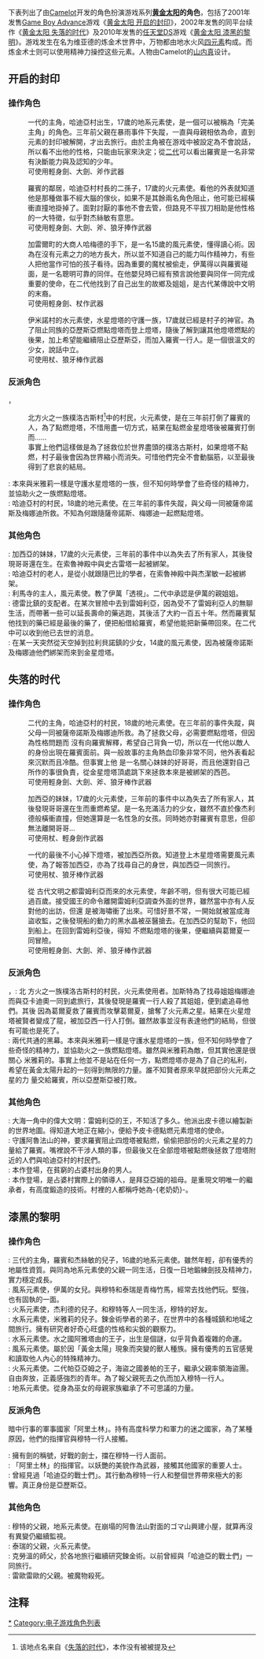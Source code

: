{{NoteTA
| G1 = Games
| G2 = Nintendo
}}

下表列出了由[[Camelot|Camelot]]开发的角色扮演游戏系列'''[[黄金太阳系列|黄金太阳]]的角色'''，包括了2001年发售[[Game_Boy_Advance|Game Boy Advance]]游戏《[[黄金太阳_开启的封印|黄金太阳 开启的封印]]》，2002年发售的同平台续作《[[黄金太阳_失落的时代|黄金太阳 失落的时代]]》及2010年发售的[[任天堂DS|任天堂DS]]游戏《[[黄金太阳_漆黑的黎明|黄金太阳 漆黑的黎明]]》。游戏发生在名为维亚德的炼金术世界中，万物都由地水火风[[四元素|四元素]]构成。而炼金术士则可以使用精神力操控这些元素。人物由Camelot的[[山内真|山内真]]设计。

== 开启的封印 ==

=== 操作角色 ===

; {{nihongo|羅賓|ロビン|Isaac}}

: 一代的主角，哈迪亞村出生，17歲的地系元素使，是一個可以被稱為「完美主角」的角色。三年前父親在暴雨事件下失蹤，一直與母親相依為命，直到元素的封印被解開，才出去旅行。由於主角被在游戏中被設定為不會說話，所以看不出他的性格，只能由玩家來決定；從[[黄金太阳_失落的时代|二代]]可以看出羅賓是一名非常有決斷能力與及認知的少年。
: 可使用輕身劍、大劍、斧作武器

; {{nihongo|杰利德|ジェラルド|Garet}}

: 羅賓的鄰居，哈迪亞村村長的二孫子，17歲的火元素使。看他的外表就知道他是那種做事不經大腦的傢伙，如果不是其餘兩名角色阻止，他可能已經橫衝直撞地掛掉了。面對討厭的事他不會去管，但路見不平拔刀相助是他性格的一大特徵，似乎對杰絲敏有意思。
: 可使用輕身劍、大劍、斧、狼牙捧作武器

; {{nihongo|伊萬|イワン|Ivan}}

: 加雷爾町的大商人哈梅德的手下，是一名15歲的風元素使，懂得讀心術。因為在沒有元素之力的地方長大，所以並不知道自己的能力叫作精神力，有些人把他當作可怕的孩子看待。因為重要的魔杖被偷走，伊萬得以與羅賓碰面，是一名聰明可靠的同伴。在他嬰兒時已經有預言說他要與同伴一同完成重要的使命，在二代他找到了自己出生的故鄉及姐姐，是古代某傳說中文明的末裔。
: 可使用輕身劍、杖作武器

; {{nihongo|米雅莉|メアリィ|Mia}}

: 伊米諾村的水元素使，水星燈塔的守護一族，17歲就已經是村子的神官。為了阻止同族的亞歷斯亞燃點燈塔而登上燈塔，隨後了解到讓其他燈塔燃點的後果，加上希望能繼續阻止亞歷斯亞，而加入羅賓一行人。是一個很溫文的少女，說話中立。
: 可使用杖、狼牙棒作武器

=== 反派角色 ===

; {{nihongo|薩帝諾斯|サテュロス|Saturos}}，{{nihongo|梅娜迪|メナーディ|Menardi}}

: 北方火之一族樸洛古斯村<ref>该地点名来自《[[黄金太阳_失落的时代|失落的时代]]》，本作没有被被提及</ref>中的村民，火元素使，是在三年前打倒了羅賓的人，為了點燃燈塔，不惜用盡一切方式，結果在點燃金星燈塔後被羅賓打倒而……
: 事實上他們這樣做是為了拯救位於世界盡頭的樸洛古斯村，如果燈塔不點燃，村子最後會因為世界縮小而消失。可惜他們完全不會動腦筋，以至最後得到了悲哀的結局。

; {{nihongo|亞歷斯亞|アレクス|Alex}}: 本來與米雅莉一樣是守護水星燈塔的一族，但不知何時學會了些奇怪的精神力，並協助火之一族燃點燈塔。
; {{nihongo|加西亞|ガルシア|Felix}}: 哈迪亞村的村民，18歲的地元素使。在三年前的事件失蹤，與父母一同被薩帝諾斯及梅娜迪所救。不知為何跟隨薩帝諾斯、梅娜迪一起燃點燈塔。

=== 其他角色 ===

; {{nihongo|杰絲敏|ジャスミン|Jenna}}: 加西亞的妹妹，17歲的火元素使，三年前的事件中以為失去了所有家人，其後發現哥哥還在生。在索魯神殿中與史古雷塔一起被綁架。
; {{nihongo|史古雷塔|スクレータ|Kraden}}: 哈迪亞村的老人，是從小就跟隨巴比的學者，在索魯神殿中與杰潔敏一起被綁架。
; {{nihongo|哈莫|ハモ|Hama}}: 利馬寺的主人，風元素使。教了伊萬「透視」。二代中承認是伊萬的親姐姐。
; {{nihongo|巴比|バビ|Babi}}: 德雷比鎮的支配者。在某次冒險中去到雷姆利亞，因為受不了雷姆利亞人的無聊生活，而帶著一些可以延長壽命的藥逃跑，其後活了大約一百五十年。然而羅賓幫他找到的藥已經是最後的藥了，便把船借給羅賓，希望他能把新藥帶回來。在二代中可以收到他已去世的消息。
; {{nihongo|西芭|シバ|Sheba}}: 在某一天突然從天空掉到拉利貝諾鎮的少女，14歲的風元素使，因為被薩帝諾斯及梅娜迪他們綁架而來到金星燈塔。

== 失落的时代 ==

=== 操作角色 ===

; {{nihongo|加西亞|ガルシア|Felix}}
: 二代的主角，哈迪亞村的村民，18歲的地元素使。在三年前的事件失蹤，與父母一同被薩帝諾斯及梅娜迪所救。為了拯救父母，必需要燃點燈塔，但因為性格問題而 沒有向羅賓解釋，希望自己背負一切，所以在一代他以敵人的身份出現在羅賓面前。與一般故事的主角熱血印象非常不同，他外表看起來沉默而且冷酷。但事實上他 是一名關心妹妹的好哥哥，而且他還對自己所作的事很負責，從金星燈塔頂處跳下來拯救本來是被綁架的西芭。
: 可使用輕身劍、大劍、斧、狼牙棒作武器

; {{nihongo|加斯敏|ジャスミン|Jenna}}
: 加西亞的妹妹，17歲的火元素使，三年前的事件中以為失去了所有家人，其後發現哥哥還在生而重燃希望。是一名充滿活力的少女，雖然不直於像杰利德般橫衝直撞，但她還算是一名性急的女孩。同時她亦對羅賓有意思，但卻無法離開哥哥…
: 可使用杖、輕身劍作武器

; {{nihongo|西芭|シバ|Sheba}}
: 一代的最後不小心掉下燈塔，被加西亞所救。知道登上木星燈塔需要風元素使，為了報答加西亞，亦為了找尋自己的身世，與加西亞一同旅行。
: 可使用杖、狼牙棒作武器

; {{nihongo|皮卡德|ピカード|Piers}}
: 從 古代文明之都雷姆利亞而來的水元素使，年齡不明，但有很大可能已經過百歲。接受國王的命令離開雷姆利亞調查外面的世界，雖然當中亦有人反對他的出訪，但還 是被海嘯衝了出來。可惜好景不常，一開始就被當成海盜收監，之後發現船的動力的黑水晶被巫醫搶去。在加西亞的幫助下，他回到船上。在回到雷姆利亞後，得知 不燃點燈塔的後果，便繼續與葛爾夏一同冒險。
: 可使用輕身劍、大劍、斧、狼牙棒作武器

=== 反派角色 ===

; {{nihongo|加斯特|カースト|Karst}}，{{nihongo|亞卡迪奧|アガティオ|Agatio}}: 北 方火之一族樸洛古斯村的村民，火元素使用者。加斯特為了找尋姐姐梅娜迪而與亞卡迪奧一同到處旅行，其後發現是羅賓一行人殺了其姐姐，便到處追尋他們。其後 因為葛爾夏救了羅賓而攻擊葛爾夏，搶奪了火元素之星。結果在火星燈塔被賢者變成了龍，被加亞西一行人打倒。雖然故事並沒有表達他們的結局，但很有可能也是死了。
; {{nihongo|阿雷克斯|アレクス|Alex}}: 兩代共通的黑幕。本來與米雅莉一樣是守護水星燈塔的一族，但不知何時學會了些奇怪的精神力，並協助火之一族燃點燈塔。雖然與米雅莉為敵，但其實他還是很關心 米雅莉的。事實上他並不是站在任何一方，點燃燈塔亦是為了自己的私利，希望在黃金太陽升起的一刻得到無限的力量。誰不知賢者原來早就把部份火元素之星的力 量交給羅賓，所以亞歷斯亞被打敗。

=== 其他角色 ===

; {{nihongo|哈爾特諾|ハイドロ|Hydros}}: 大海一角中的偉大文明：雷姆利亞的王，不知活了多久。他派出皮卡德以繪製新的世界地圖。得知道大地正在縮小，便給予皮卡德點燃元素燈塔的使命。
; {{nihongo|賢者|ワイズマン|Wise One}}: 守護阿魯法山的神，要求羅賓阻止四燈塔被點燃，偷偷把部份的火元素之星的力量給了羅賓。嘴裡說不干涉人類的事，但最後又在全部燈塔被點燃後拯救了燈塔附近的人們與哈迪亞村的村民們。
; {{nihongo|拜亞亞姆|パヤヤーム|Briggs}}: 本作登場，在貧窮的占婆村出身的男人。
; {{nihongo|欧巴巴|オババ|Obaba}}: 本作登場，是占婆村實際上的領導人，是拜亞亞姆的祖母。是重現文明唯一的繼承者，有高度鍛造的技術。村裡的人都稱呼她為-{老奶奶}-。

== 漆黑的黎明 ==

=== 操作角色 ===

; {{nihongo|穆特|ムート|Matthew}}: 三代的主角，羅賓和杰絲敏的兒子，16歲的地系元素使。雖然年輕，卻有優秀的地屬性資質。與同為地系元素使的父親一同生活，日復一日地鍛練劍技及精神力，實力穩定成長。
; {{nihongo|卡莉絲|カリス|Karis}}: 風系元素使，伊萬的女兒。與穆特和泰瑞是青梅竹馬，經常去找他們玩。堅強，也有固執的一面。
; {{nihongo|泰瑞|テリー|Tyrell}}: 火系元素使，杰利德的兒子。和穆特等人一同生活，穆特的好友。
; {{nihongo|克勞溫|クラウン|Rief}}: 水系元素使，米雅莉的兒子。鍊金術學者的弟子，在世界中的各種城鎮和地域之間旅行。擁有研究者好奇心旺盛的性格和尖銳的觀察力。
; {{nihongo|哈魯瑪尼|ハルマーニ|Amiti}}: 水系元素使。水之國阿雅塔由的王子，出生是個謎，似乎背負着複雜的命運。
; {{nihongo|斯泰拉|ステラ|Sveta}}: 風系元素使。屬於因「黃金太陽」現象而突變的獸人種族。擁有優秀的五官感覺和讀取他人內心的特殊精神力。
; {{nihongo|雷歐雷歐|レオレオ|Eoleo}}: 火系元素使。二代帕亞亞姆之子，海盜之國姜帕的王子，繼承父親率領海盜團。自由奔放，正義感強烈的青年。為了報父親死去之仇而加入穆特一行人。
; {{nihongo|冰見|ヒミ|Himi}}: 地系元素使。從身為巫女的母親家族繼承了不可思議的力量。

=== 反派角色 ===

暗中行事的軍事國家「阿里土林」。持有高度科學力和軍力的迷之國家，為了某種原因，他們的指揮官與穆特一行人接觸。

; {{nihongo|黑桃|スベード|Blados}}: 擁有劍的稱號，好戰的劍士，擋在穆特一行人面前。
; {{nihongo|紅心|ハート|Chalis}}: 「阿里土林」的指揮官。以妖艷的美貌作為武器，接觸其他國家的重要人士。
; {{nihongo|艾斯|エース|Arcanus}}: 曾經見過「哈迪亞的戰士們」。其行動為穆特一行人和整個世界帶來極大的影響。真正身份是亞歷斯亞。

=== 其他角色 ===

; {{nihongo|羅賓|ロビン|Isaac}}: 穆特的父親，地系元素使。在崩塌的阿魯法山對面的ゴマ山興建小屋，就算再沒有異變仍繼續監視。
; {{nihongo|杰利德|ジェラルド|Garet}}: 泰瑞的父親，火系元素使。
; {{nihongo|史古雷塔|スクレータ|Kraden}}: 克勞溫的師父，於各地旅行繼續研究鍊金術。以前曾經與「哈迪亞的戰士們」一同旅行。
; {{nihongo|帕亞亞姆|パヤヤーム|Briggs}}: 雷歐雷歐的父親。被魔物殺死。

== 注释 ==
{{reflist}}

{{黄金太阳系列}}

{{DEFAULTSORT:Golden Sun}}
[[Category:黄金太阳系列|*]]
[[Category:电子游戏角色列表|Category:电子游戏角色列表]]